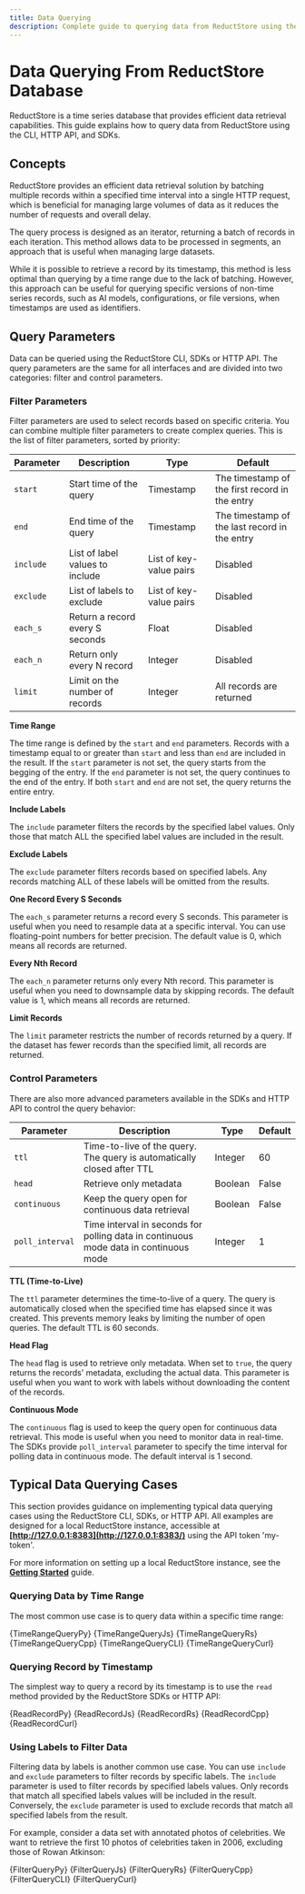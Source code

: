 ```yaml
---
title: Data Querying
description: Complete guide to querying data from ReductStore using the CLI, HTTP API and SDKs.
---
```



<head>
  <link
    rel="canonical"
    href="https://www.reduct.store/docs/guides/data-querying"
  />
</head>

# Data Querying From ReductStore Database

ReductStore is a time series database that provides efficient data retrieval capabilities. This guide explains how to query data from ReductStore using the CLI, HTTP API, and SDKs.

## Concepts

ReductStore provides an efficient data retrieval solution by batching multiple records within a specified time interval into a single HTTP request, which is beneficial for managing large volumes of data as it reduces the number of requests and overall delay.

The query process is designed as an iterator, returning a batch of records in each iteration. This method allows data to be processed in segments, an approach that is useful when managing large datasets.

While it is possible to retrieve a record by its timestamp, this method is less optimal than querying by a time range due to the lack of batching. However, this approach can be useful for querying specific versions of non-time series records, such as AI models, configurations, or file versions, when timestamps are used as identifiers.

## Query Parameters

Data can be queried using the ReductStore CLI, SDKs or HTTP API. The query parameters are the same for all interfaces and
are divided into two categories: filter and control parameters.

### Filter Parameters

Filter parameters are used to select records based on specific criteria. You can combine multiple filter parameters to create complex queries. This is the list of filter parameters, sorted by priority:

| Parameter | Description                     | Type                    | Default                                        |
| --------- | ------------------------------- | ----------------------- | ---------------------------------------------- |
| `start`   | Start time of the query         | Timestamp               | The timestamp of the first record in the entry |
| `end`     | End time of the query           | Timestamp               | The timestamp of the last record in the entry  |
| `include` | List of label values to include | List of key-value pairs | Disabled                                       |
| `exclude` | List of labels to exclude       | List of key-value pairs | Disabled                                       |
| `each_s`  | Return a record every S seconds | Float                   | Disabled                                       |
| `each_n`  | Return only every N record      | Integer                 | Disabled                                       |
| `limit`   | Limit on the number of records  | Integer                 | All records are returned                       |

**Time Range**

The time range is defined by the `start` and `end` parameters. Records with a timestamp equal to or greater than `start` and less than `end` are included in the result. If the `start` parameter is not set, the query starts from the begging of the entry. If the `end` parameter is not set, the query continues to the end of the entry. If both `start` and `end` are not set, the query returns the entire entry.

**Include Labels**

The `include` parameter filters the records by the specified label values. Only those that match ALL the specified label values are included in the result.

**Exclude Labels**

The `exclude` parameter filters records based on specified labels. Any records matching ALL of these labels will be omitted from the results.

**One Record Every S Seconds**

The `each_s` parameter returns a record every S seconds. This parameter is useful when you need to resample data at a specific interval. You can use floating-point numbers for better precision. The default value is 0, which means all records are returned.

**Every Nth Record**

The `each_n` parameter returns only every Nth record. This parameter is useful when you need to downsample data by skipping records. The default value is 1, which means all records are returned.

**Limit Records**

The `limit` parameter restricts the number of records returned by a query. If the dataset has fewer records than the specified limit, all records are returned.

### Control Parameters

There are also more advanced parameters available in the SDKs and HTTP API to control the query behavior:

| Parameter       | Description                                                                          | Type    | Default |
| --------------- | ------------------------------------------------------------------------------------ | ------- | ------- |
| `ttl`           | Time-to-live of the query. The query is automatically closed after TTL               | Integer | 60      |
| `head`          | Retrieve only metadata                                                               | Boolean | False   |
| `continuous`    | Keep the query open for continuous data retrieval                                    | Boolean | False   |
| `poll_interval` | Time interval in seconds for polling data in continuous mode data in continuous mode | Integer | 1       |

**TTL (Time-to-Live)**

The `ttl` parameter determines the time-to-live of a query. The query is automatically closed when the specified time has elapsed since it was created. This prevents memory leaks by limiting the number of open queries. The default TTL is 60 seconds.

**Head Flag**

The `head` flag is used to retrieve only metadata. When set to `true`, the query returns the records' metadata, excluding the actual data. This parameter is useful when you want to work with labels without downloading the content of the records.

**Continuous Mode**

The `continuous` flag is used to keep the query open for continuous data retrieval. This mode is useful when you need to monitor data in real-time. The SDKs provide `poll_interval` parameter to specify the time interval for polling data in continuous mode. The default interval is 1 second.

## Typical Data Querying Cases

This section provides guidance on implementing typical data querying cases using the ReductStore CLI, SDKs, or HTTP API. All examples are designed for a local ReductStore instance, accessible at **[http://127.0.0.1:8383](http://127.0.0.1:8383/)** using the API token 'my-token'.

For more information on setting up a local ReductStore instance, see the **[Getting Started](/docs/getting-started)** guide.

### Querying Data by Time Range

The most common use case is to query data within a specific time range:


<Tabs>
  <TabItem value="Python">
    <CodeBlock language="python">{TimeRangeQueryPy}</CodeBlock>
  </TabItem>
  <TabItem value="JavaScript">
    <CodeBlock language="javascript">{TimeRangeQueryJs}</CodeBlock>
  </TabItem>
  <TabItem value="Rust">
    <CodeBlock language="rust">{TimeRangeQueryRs}</CodeBlock>
  </TabItem>
  <TabItem value="C++">
    <CodeBlock language="cpp">{TimeRangeQueryCpp}</CodeBlock>
  </TabItem>
  <TabItem value="CLI">
    <CodeBlock language="bash">{TimeRangeQueryCLI}</CodeBlock>
  </TabItem>
  <TabItem value="cURL">
    <CodeBlock language="bash">{TimeRangeQueryCurl}</CodeBlock>
  </TabItem>
</Tabs>

### Querying Record by Timestamp

The simplest way to query a record by its timestamp is to use the `read` method provided by the ReductStore SDKs or HTTP API:


<Tabs>
  <TabItem value="Python">
    <CodeBlock language="python">{ReadRecordPy}</CodeBlock>
  </TabItem>
  <TabItem value="JavaScript">
    <CodeBlock language="javascript">{ReadRecordJs}</CodeBlock>
  </TabItem>
  <TabItem value="Rust">
    <CodeBlock language="rust">{ReadRecordRs}</CodeBlock>
  </TabItem>
  <TabItem value="C++">
    <CodeBlock language="cpp">{ReadRecordCpp}</CodeBlock>
  </TabItem>
  <TabItem value="cURL">
    <CodeBlock language="bash">{ReadRecordCurl}</CodeBlock>
  </TabItem>
</Tabs>

### Using Labels to Filter Data

Filtering data by labels is another common use case. You can use `include` and `exclude` parameters to filter records by specific labels. The `include` parameter is used to filter records by specified labels values. Only records that match all specified labels values will be included in the result. Conversely, the `exclude` parameter is used to exclude records that match all specified labels from the result.

For example, consider a data set with annotated photos of celebrities. We want to retrieve the first 10 photos of celebrities taken in 2006, excluding those of Rowan Atkinson:


<Tabs>
  <TabItem value="Python">
    <CodeBlock language="python">{FilterQueryPy}</CodeBlock>
  </TabItem>
  <TabItem value="JavaScript">
    <CodeBlock language="javascript">{FilterQueryJs}</CodeBlock>
  </TabItem>
  <TabItem value="Rust">
    <CodeBlock language="rust">{FilterQueryRs}</CodeBlock>
  </TabItem>
  <TabItem value="C++">
    <CodeBlock language="cpp">{FilterQueryCpp}</CodeBlock>
  </TabItem>
  <TabItem value="CLI">
    <CodeBlock language="bash">{FilterQueryCLI}</CodeBlock>
  </TabItem>
  <TabItem value="cURL">
    <CodeBlock language="bash">{FilterQueryCurl}</CodeBlock>
  </TabItem>
</Tabs>
